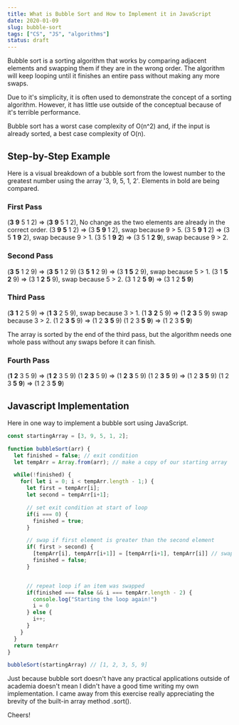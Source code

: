 ```yaml
---
title: What is Bubble Sort and How to Implement it in JavaScript
date: 2020-01-09
slug: bubble-sort
tags: ["CS", "JS", "algorithms"]
status: draft
---
```


Bubble sort is a sorting algorithm that works by comparing adjacent elements and swapping them if they are in the wrong order. The algorithm will keep looping until it finishes an entire pass without making any more swaps.

Due to it's simplicity, it is often used to demonstrate the concept of a sorting algorithm. However, it has little use outside of the conceptual because of it's terrible performance.

Bubble sort has a worst case complexity of O(n^2) and, if the input is already sorted, a best case complexity of O(n).

## Step-by-Step Example

Here is a visual breakdown of a bubble sort from the lowest number to the greatest number using the array '3, 9, 5, 1, 2'. Elements in bold are being compared.

### First Pass

(**3** **9** 5 1 2) => (**3** **9** 5 1 2), No change as the two elements are already in the correct order.
(3 **9** **5** 1 2) => (3 **5** **9** 1 2), swap because 9 > 5.
(3 5 **9** **1** 2) => (3 5 **1** **9** 2), swap because 9 > 1.
(3 5 1 **9** **2**) => (3 5 1 **2** **9**), swap because 9 > 2.

### Second Pass

(**3** **5** 1 2 9) => (**3** **5** 1 2 9)
(3 **5** **1** 2 9) => (3 **1** **5** 2 9), swap because 5 > 1.
(3 1 **5** **2** 9) => (3 1 **2** **5** 9), swap because 5 > 2.
(3 1 2 **5** **9**) => (3 1 2 **5** **9**)

### Third Pass

(**3** **1** 2 5 9) => (**1** **3** 2 5 9), swap because 3 > 1.
(1 **3** **2** 5 9) => (1 **2** **3** 5 9) swap because 3 > 2.
(1 2 **3** **5** 9) => (1 2 **3** **5** 9)
(1 2 3 **5** **9**) => (1 2 3 **5** **9**)

The array is sorted by the end of the third pass, but the algorithm needs one whole pass without any swaps before it can finish.

### Fourth Pass

(**1** **2** 3 5 9) => (**1** **2** 3 5 9)
(1 **2** **3** 5 9) => (1 **2** **3** 5 9)
(1 2 **3** **5** 9) => (1 2 **3** **5** 9)
(1 2 3 **5** **9**) => (1 2 3 **5** **9**)

## Javascript Implementation

Here in one way to implement a bubble sort using JavaScript.

```JavaScript
const startingArray = [3, 9, 5, 1, 2];

function bubbleSort(arr) {
  let finished = false; // exit condition
  let tempArr = Array.from(arr); // make a copy of our starting array

  while(!finished) {
    for( let i = 0; i < tempArr.length - 1;) {
      let first = tempArr[i];
      let second = tempArr[i+1];

      // set exit condition at start of loop
      if(i === 0) {
        finished = true;
      }

      // swap if first element is greater than the second element
      if( first > second) {
        [tempArr[i], tempArr[i+1]] = [tempArr[i+1], tempArr[i]] // swap using ES6 destructuring!
        finished = false;
      }


      // repeat loop if an item was swapped
      if(finished === false && i === tempArr.length - 2) {
        console.log("Starting the loop again!")
        i = 0
      } else {
        i++;
      }
    }
  }
  return tempArr
}

bubbleSort(startingArray) // [1, 2, 3, 5, 9]
```

Just because bubble sort doesn't have any practical applications outside of academia doesn't mean I didn't have a good time writing my own implementation. I came away from this exercise really appreciating the brevity of the built-in array method .sort().

Cheers!
